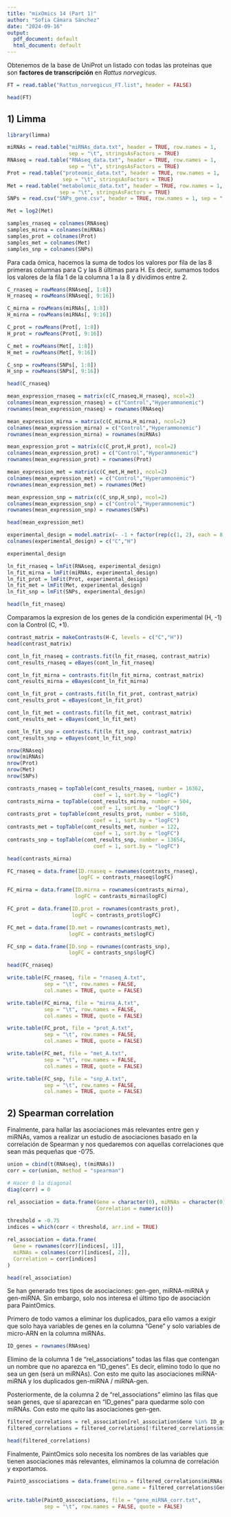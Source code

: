 ---
title: "mixOmics 14 (Part 1)"
author: "Sofia Cámara Sánchez"
date: "2024-09-16"
output:
  pdf_document: default
  html_document: default
---

Obtenemos de la base de UniProt un listado con todas las proteínas que son **factores de transcripción** en *Rattus norvegicus*.

```{r}
FT = read.table("Rattus_norvegicus_FT.list", header = FALSE)

head(FT)
```

## 1) Limma

```{r}
library(limma)
```

```{r}
miRNAs = read.table("miRNAs_data.txt", header = TRUE, row.names = 1, 
                    sep = "\t", stringsAsFactors = TRUE)
RNAseq = read.table("RNAseq_data.txt", header = TRUE, row.names = 1, 
                    sep = "\t", stringsAsFactors = TRUE)
Prot = read.table("proteomic_data.txt", header = TRUE, row.names = 1, 
                  sep = "\t", stringsAsFactors = TRUE)
Met = read.table("metabolomic_data.txt", header = TRUE, row.names = 1, 
                 sep = "\t", stringsAsFactors = TRUE)
SNPs = read.csv("SNPs_gene.csv", header = TRUE, row.names = 1, sep = ",")

Met = log2(Met)
```

```{r}
samples_rnaseq = colnames(RNAseq)
samples_mirna = colnames(miRNAs)
samples_prot = colnames(Prot)
samples_met = colnames(Met)
samples_snp = colnames(SNPs)
```

Para cada ómica, hacemos la suma de todos los valores por fila de las 8 primeras columnas para C y las 8 últimas para H. Es decir, sumamos todos los valores de la fila 1 de la columna 1 a la 8 y dividimos entre 2.

```{r}
C_rnaseq = rowMeans(RNAseq[, 1:8])
H_rnaseq = rowMeans(RNAseq[, 9:16])

C_mirna = rowMeans(miRNAs[, 1:8])
H_mirna = rowMeans(miRNAs[, 9:16])

C_prot = rowMeans(Prot[, 1:8])
H_prot = rowMeans(Prot[, 9:16])

C_met = rowMeans(Met[, 1:8])
H_met = rowMeans(Met[, 9:16])

C_snp = rowMeans(SNPs[, 1:8])
H_snp = rowMeans(SNPs[, 9:16])

head(C_rnaseq)
```

```{r}
mean_expression_rnaseq = matrix(c(C_rnaseq,H_rnaseq), ncol=2)
colnames(mean_expression_rnaseq) = c("Control","Hyperammonemic")
rownames(mean_expression_rnaseq) = rownames(RNAseq)

mean_expression_mirna = matrix(c(C_mirna,H_mirna), ncol=2)
colnames(mean_expression_mirna) = c("Control","Hyperammonemic")
rownames(mean_expression_mirna) = rownames(miRNAs)

mean_expression_prot = matrix(c(C_prot,H_prot), ncol=2)
colnames(mean_expression_prot) = c("Control","Hyperammonemic")
rownames(mean_expression_prot) = rownames(Prot)

mean_expression_met = matrix(c(C_met,H_met), ncol=2)
colnames(mean_expression_met) = c("Control","Hyperammonemic")
rownames(mean_expression_met) = rownames(Met)

mean_expression_snp = matrix(c(C_snp,H_snp), ncol=2)
colnames(mean_expression_snp) = c("Control","Hyperammonemic")
rownames(mean_expression_snp) = rownames(SNPs)

head(mean_expression_met)
```

```{r}
experimental_design = model.matrix(~ -1 + factor(rep(c(1, 2), each = 8)))
colnames(experimental_design) = c("C","H")

experimental_design
```

```{r}
ln_fit_rnaseq = lmFit(RNAseq, experimental_design)
ln_fit_mirna = lmFit(miRNAs, experimental_design)
ln_fit_prot = lmFit(Prot, experimental_design)
ln_fit_met = lmFit(Met, experimental_design)
ln_fit_snp = lmFit(SNPs, experimental_design)

head(ln_fit_rnaseq)
```

Comparamos la expresion de los genes de la condición experimental (H, -1) con la Control (C, +1).

```{r}
contrast_matrix = makeContrasts(H-C, levels = c("C","H"))
head(contrast_matrix)
```

```{r}
cont_ln_fit_rnaseq = contrasts.fit(ln_fit_rnaseq, contrast_matrix)
cont_results_rnaseq = eBayes(cont_ln_fit_rnaseq)

cont_ln_fit_mirna = contrasts.fit(ln_fit_mirna, contrast_matrix)
cont_results_mirna = eBayes(cont_ln_fit_mirna)

cont_ln_fit_prot = contrasts.fit(ln_fit_prot, contrast_matrix)
cont_results_prot = eBayes(cont_ln_fit_prot)

cont_ln_fit_met = contrasts.fit(ln_fit_met, contrast_matrix)
cont_results_met = eBayes(cont_ln_fit_met)

cont_ln_fit_snp = contrasts.fit(ln_fit_snp, contrast_matrix)
cont_results_snp = eBayes(cont_ln_fit_snp)
```

```{r}
nrow(RNAseq)
nrow(miRNAs)
nrow(Prot)
nrow(Met)
nrow(SNPs)
```

```{r}
contrasts_rnaseq = topTable(cont_results_rnaseq, number = 16362, 
                            coef = 1, sort.by = "logFC")
contrasts_mirna = topTable(cont_results_mirna, number = 504, 
                            coef = 1, sort.by = "logFC")
contrasts_prot = topTable(cont_results_prot, number = 5160, 
                            coef = 1, sort.by = "logFC")
contrasts_met = topTable(cont_results_met, number = 122, 
                            coef = 1, sort.by = "logFC")
contrasts_snp = topTable(cont_results_snp, number = 13654, 
                            coef = 1, sort.by = "logFC")

head(contrasts_mirna)
```

```{r}
FC_rnaseq = data.frame(ID.rnaseq = rownames(contrasts_rnaseq),
                       logFC = contrasts_rnaseq$logFC)

FC_mirna = data.frame(ID.mirna = rownames(contrasts_mirna),
                      logFC = contrasts_mirna$logFC)

FC_prot = data.frame(ID.prot = rownames(contrasts_prot),
                     logFC = contrasts_prot$logFC)

FC_met = data.frame(ID.met = rownames(contrasts_met),
                    logFC = contrasts_met$logFC)

FC_snp = data.frame(ID.snp = rownames(contrasts_snp),
                    logFC = contrasts_snp$logFC)

head(FC_rnaseq)
```

```{r}
write.table(FC_rnaseq, file = "rnaseq_A.txt",
            sep = "\t", row.names = FALSE, 
            col.names = TRUE, quote = FALSE)

write.table(FC_mirna, file = "mirna_A.txt",
            sep = "\t", row.names = FALSE, 
            col.names = TRUE, quote = FALSE)

write.table(FC_prot, file = "prot_A.txt",
            sep = "\t", row.names = FALSE, 
            col.names = TRUE, quote = FALSE)

write.table(FC_met, file = "met_A.txt",
            sep = "\t", row.names = FALSE, 
            col.names = TRUE, quote = FALSE)

write.table(FC_snp, file = "snp_A.txt",
            sep = "\t", row.names = FALSE, 
            col.names = TRUE, quote = FALSE)
```

## 2) Spearman correlation

Finalmente, para hallar las asociaciones más relevantes entre gen y miRNAs, vamos a realizar un estudio de asociaciones basado en la correlación de Spearman y nos quedaremos con aquellas correlaciones que sean más pequeñas que -0'75.

```{r}
union = cbind(t(RNAseq), t(miRNAs))
corr = cor(union, method = "spearman")
```

```{r}
# Hacer 0 la diagonal
diag(corr) = 0
```

```{r}
rel_association = data.frame(Gene = character(0), miRNAs = character(0), 
                             Correlation = numeric(0))
```

```{r}
threshold = -0.75
indices = which(corr < threshold, arr.ind = TRUE)

rel_association = data.frame(
  Gene = rownames(corr)[indices[, 1]],
  miRNAs = colnames(corr)[indices[, 2]],
  Correlation = corr[indices]
)

head(rel_association)
```

Se han generado tres tipos de asociaciones: gen-gen, miRNA-miRNA y gen-miRNA. Sin embargo, solo nos interesa el último tipo de asociación para PaintOmics.

Primero de todo vamos a eliminar los duplicados, para ello vamos a exigir que solo haya variables de genes en la columna "Gene" y solo variables de micro-ARN en la columna miRNAs.

```{r}
ID_genes = rownames(RNAseq)
```

Elimino de la columna 1 de "rel_associations" todas las filas que contengan un nombre que no aparezca en "ID_genes". Es decir, elimino todo lo que no sea un gen (será un miRNAs). Con esto me quito las asociaciones miRNA-miRNA y los duplicados gen-miRNA / miRNA-gen.

Posteriormente, de la columna 2 de "rel_associations" elimino las filas que sean genes, que sí aparezcan en "ID_genes" para quedarme solo con miRNAs. Con esto me quito las asociaciones gen-gen.

```{r}
filtered_correlations = rel_association[rel_association$Gene %in% ID_genes, ]
filtered_correlations = filtered_correlations[!filtered_correlations$miRNAs %in% ID_genes, ]

head(filtered_correlations)
```

Finalmente, PaintOmics solo necesita los nombres de las variables que tienen asociaciones más relevantes, eliminamos la columna de correlación y exportamos.

```{r}
PaintO_asscociations = data.frame(mirna = filtered_correlations$miRNAs,
                                  gene.name = filtered_correlations$Gene)
```

```{r, eval=FALSE}
write.table(PaintO_asscociations, file = "gene_miRNA_corr.txt",
            sep = "\t", row.names = FALSE, quote = FALSE)
```

```{r}

```

```{r}

```




